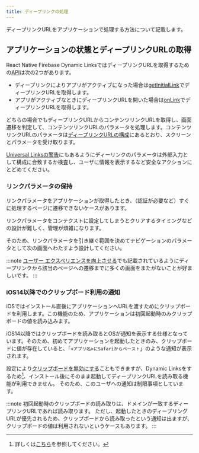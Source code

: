 ```yaml
---
title: ディープリンクの処理
---
```


ディープリンクURLをアプリケーションで処理する方法について記載します。

## アプリケーションの状態とディープリンクURLの取得

React Native Firebase Dynamic LinksではディープリンクURLを取得するための[API](https://rnfirebase.io/dynamic-links/usage#listening-for-dynamic-links)は次の2つがあります。

- ディープリンクによりアプリがアクティブになった場合は[getInitialLink](https://rnfirebase.io/reference/dynamic-links#getInitialLink)でディープリンクURLを取得します。
- アプリがアクティブなときにディープリンクURLを開いた場合は[onLink](https://rnfirebase.io/reference/dynamic-links#onLink)でディープリンクURLを取得します。

どちらの場合でもディープリンクURLからコンテンツリンクURLを取得し、画面遷移を判定して、コンテンツリンクURLのパラメータを処理します。コンテンツリンクURLのパラメータは[ディープリンクURLの構成](./create-deep-link.mdx#ディープリンクURLの構成)にあるとおり、スクリーンとパラメータを受け取ります。

[Universal Linksの警告](https://developer.apple.com/documentation/xcode/supporting-universal-links-in-your-app)にもあるようにディーリンクのパラメータは外部入力として構成に合致するか検査し、ユーザに情報を表示するなど安全なアクションにとどめてください。

### リンクパラメータの保持

リンクパラメータをアプリケーションが取得したとき、（認証が必要など）すぐに処理するページに遷移できないケースがあります。

リンクパラメータをコンテクストに設定してしまうとクリアするタイミングなどの設計が難しく、管理が煩雑になります。

そのため、リンクパラメータを引き継ぐ範囲を決めてナビゲーションのパラメータとして次の画面へわたすよう設計してください。

:::note
[ユーザー エクスペリエンスを向上させる](https://developer.android.com/training/app-links/deep-linking#handling-intents)でも記載されているようにディープリンクから該当のページへの遷移までに多くの画面をまたがないことが好ましいです。
:::

### iOS14以降でのクリップボード利用の通知

iOSではインストール直後にアプリケーションへURLを渡すためにクリップボードを利用します。この機能のため、アプリケーションは初回起動時のみクリップボードの値を読み込みます。

iOS14以降ではクリップボードを読み取るとOSが通知を表示する仕様となっています。そのため、初めてアプリケーションを起動したときのみ、クリップボードに値が存在していると、「`<アプリ名>にSafariからペースト`」のような通知が表示されます。

設定により[クリップボードを無効にする](https://firebase.google.com/docs/dynamic-links/ios/receive?hl=ja#set-up-firebase-and-the-dynamic-links-sdk)こともできますが、Dynamic Linksをするため[^1]、インストール後にそのまま起動してディープリンクURLを読み取る機能が利用できません。
そのため、このユーザへの通知は制限事項としています。

[^1]:詳しくは[こちら](./react-native-firebase.mdx#他のユーザが開いたディープリンクURLを読み取る可能性がある)を参照してください。

:::note
初回起動時のクリップボードの読み取りは、ドメインが一致するディープリンクURLであれば読み取ります。
ただし、起動したときのディープリングURLが優先されるため、クリップボードから読み取ったという通知は出ますが、クリップボードの値は利用されないというケースもあります。
:::
